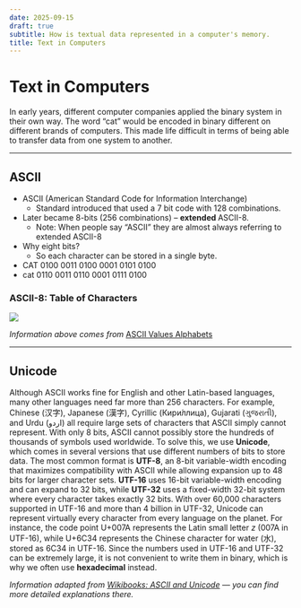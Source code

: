 ```yaml
---
date: 2025-09-15
draft: true
subtitle: How is textual data represented in a computer's memory.
title: Text in Computers
---
```


# Text in Computers

In early years, different computer companies applied the binary system in their own way. The word "cat" would be encoded in binary different on different brands of computers. This made life difficult in terms of being able to transfer data from one system to another.

------------------------------------------------------------------------

## ASCII

-   ASCII (American Standard Code for Information Interchange)
    -   Standard introduced that used a 7 bit code with 128 combinations.
-   Later became 8-bits (256 combinations) -- **extended ** ASCII-8.
    -   Note: When people say "ASCII" they are almost always referring to extended ASCII-8
-   Why eight bits?
    -   So each character can be stored in a single byte.
-   CAT 0100 0011 0100 0001 0101 0100
-   cat 0110 0011 0110 0001 0111 0100

### ASCII-8: Table of Characters

![](https://media.geeksforgeeks.org/wp-content/uploads/20240304094301/ASCII-Table.png)

*Information above comes from* [ASCII Values Alphabets](https://www.geeksforgeeks.org/dsa/ascii-table/)

------------------------------------------------------------------------

## Unicode

Although ASCII works fine for English and other Latin-based languages, many other languages need far more than 256 characters. For example, Chinese (汉字), Japanese (漢字), Cyrillic (Кири́ллица), Gujarati (ગુજરાતી), and Urdu (اردو) all require large sets of characters that ASCII simply cannot represent. With only 8 bits, ASCII cannot possibly store the hundreds of thousands of symbols used worldwide. To solve this, we use **Unicode**, which comes in several versions that use different numbers of bits to store data. The most common format is **UTF-8**, an 8-bit variable-width encoding that maximizes compatibility with ASCII while allowing expansion up to 48 bits for larger character sets. **UTF-16** uses 16-bit variable-width encoding and can expand to 32 bits, while **UTF-32** uses a fixed-width 32-bit system where every character takes exactly 32 bits. With over 60,000 characters supported in UTF-16 and more than 4 billion in UTF-32, Unicode can represent virtually every character from every language on the planet. For instance, the code point U+007A represents the Latin small letter *z* (007A in UTF-16), while U+6C34 represents the Chinese character for water (水), stored as 6C34 in UTF-16. Since the numbers used in UTF-16 and UTF-32 can be extremely large, it is not convenient to write them in binary, which is why we often use **hexadecimal** instead.  

*Information adapted from [Wikibooks: ASCII and Unicode](https://en.wikibooks.org/wiki/A-level_Computing/AQA/Paper_2/Fundamentals_of_data_representation/ASCII_and_unicode) — you can find more detailed explanations there.*